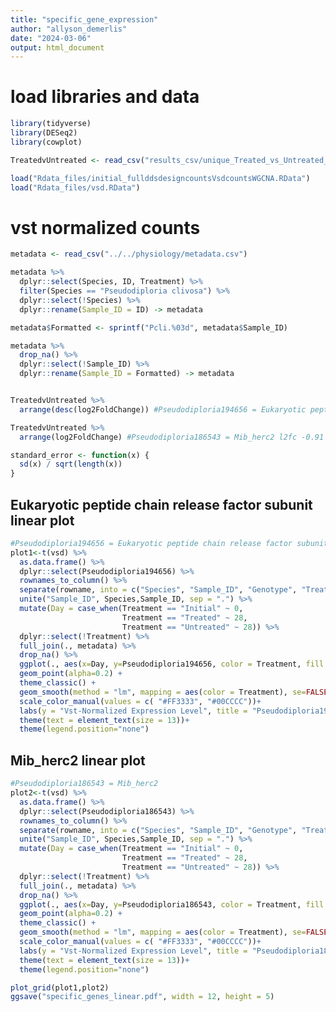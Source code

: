 ```yaml
---
title: "specific_gene_expression"
author: "allyson_demerlis"
date: "2024-03-06"
output: html_document
---
```


# load libraries and data
```r
library(tidyverse)
library(DESeq2)
library(cowplot)

TreatedvUntreated <- read_csv("results_csv/unique_Treated_vs_Untreated_annotated_KOG.csv")

load("Rdata_files/initial_fullddsdesigncountsVsdcountsWGCNA.RData")
load("Rdata_files/vsd.RData")
```

# vst normalized counts
```r
metadata <- read_csv("../../physiology/metadata.csv")

metadata %>% 
  dplyr::select(Species, ID, Treatment) %>% 
  filter(Species == "Pseudodiploria clivosa") %>% 
  dplyr::select(!Species) %>% 
  dplyr::rename(Sample_ID = ID) -> metadata

metadata$Formatted <- sprintf("Pcli.%03d", metadata$Sample_ID)

metadata %>% 
  drop_na() %>%  
  dplyr::select(!Sample_ID) %>% 
  dplyr::rename(Sample_ID = Formatted) -> metadata


TreatedvUntreated %>% 
  arrange(desc(log2FoldChange)) #Pseudodiploria194656 = Eukaryotic peptide chain release factor subunit l2fc 1.17 

TreatedvUntreated %>% 
  arrange(log2FoldChange) #Pseudodiploria186543 = Mib_herc2 l2fc -0.91

standard_error <- function(x) {
  sd(x) / sqrt(length(x))
}
```

## Eukaryotic peptide chain release factor subunit linear plot
```r
#Pseudodiploria194656 = Eukaryotic peptide chain release factor subunit l2fc 1.17 
plot1<-t(vsd) %>% 
  as.data.frame() %>% 
  dplyr::select(Pseudodiploria194656) %>% 
  rownames_to_column() %>% 
  separate(rowname, into = c("Species", "Sample_ID", "Genotype", "Treatment")) %>% 
  unite("Sample_ID", Species,Sample_ID, sep = ".") %>% 
  mutate(Day = case_when(Treatment == "Initial" ~ 0,
                         Treatment == "Treated" ~ 28,
                         Treatment == "Untreated" ~ 28)) %>% 
  dplyr::select(!Treatment) %>% 
  full_join(., metadata) %>% 
  drop_na() %>% 
  ggplot(., aes(x=Day, y=Pseudodiploria194656, color = Treatment, fill = Treatment)) +
  geom_point(alpha=0.2) +
  theme_classic() +
  geom_smooth(method = "lm", mapping = aes(color = Treatment), se=FALSE) +
  scale_color_manual(values = c( "#FF3333", "#00CCCC"))+
  labs(y = "Vst-Normalized Expression Level", title = "Pseudodiploria194656 = Eukaryotic peptide chain release factor subunit") +
  theme(text = element_text(size = 13))+
  theme(legend.position="none") 
```

## Mib_herc2 linear plot
```r
#Pseudodiploria186543 = Mib_herc2
plot2<-t(vsd) %>% 
  as.data.frame() %>% 
  dplyr::select(Pseudodiploria186543) %>% 
  rownames_to_column() %>% 
  separate(rowname, into = c("Species", "Sample_ID", "Genotype", "Treatment")) %>% 
  unite("Sample_ID", Species,Sample_ID, sep = ".") %>% 
  mutate(Day = case_when(Treatment == "Initial" ~ 0,
                         Treatment == "Treated" ~ 28,
                         Treatment == "Untreated" ~ 28)) %>% 
  dplyr::select(!Treatment) %>% 
  full_join(., metadata) %>% 
  drop_na() %>% 
  ggplot(., aes(x=Day, y=Pseudodiploria186543, color = Treatment, fill = Treatment)) +
  geom_point(alpha=0.2) +
  theme_classic() +
  geom_smooth(method = "lm", mapping = aes(color = Treatment), se=FALSE) +
  scale_color_manual(values = c( "#FF3333", "#00CCCC"))+
  labs(y = "Vst-Normalized Expression Level", title = "Pseudodiploria186543 = Mib_herc2") +
  theme(text = element_text(size = 13))+
  theme(legend.position="none")  
```

```r
plot_grid(plot1,plot2)
ggsave("specific_genes_linear.pdf", width = 12, height = 5)
```


